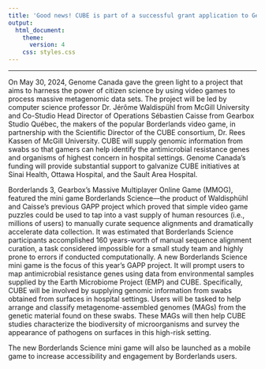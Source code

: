 ```yaml
---
title: 'Good news! CUBE is part of a successful grant application to Genome Canada’s Genomics Applications Partnership Program (GAPP).'
output: 
  html_document:
    theme: 
      version: 4
    css: styles.css
---
```


----


On May 30, 2024, Genome Canada gave the green light to a project that aims to harness the power of citizen science by using video games to process massive metagenomic data sets. The project will be led by computer science professor Dr. Jérôme Waldispühl from McGill University and Co-Studio Head Director of Operations Sébastien Caisse from Gearbox Studio Québec, the makers of the popular Borderlands video game, in partnership with the Scientific Director of the CUBE consortium, Dr. Rees Kassen of McGill University. CUBE will supply genomic information from swabs  so that gamers can help identify the antimicrobial resistance genes and organisms of highest concern in hospital settings. Genome Canada's funding will provide substantial support to galvanize CUBE initiatives at Sinai Health, Ottawa Hospital, and the Sault Area Hospital.

Borderlands 3, Gearbox’s Massive Multiplayer Online Game (MMOG), featured the mini game Borderlands Science––the product of Waldisphühl and Caisse’s previous GAPP project which proved that simple video game puzzles could be used to tap into a vast supply of human resources (i.e., millions of users) to manually curate sequence alignments and dramatically accelerate data collection. It was estimated that Borderlands Science participants accomplished 160 years-worth of manual sequence alignment curation, a task considered impossible for a small study team and highly prone to errors if conducted computationally.
A new Borderlands Science mini game is the focus of this year’s GAPP project. It will prompt users to map antimicrobial resistance genes using data from environmental samples supplied by the Earth Microbiome Project (EMP) and CUBE. Specifically, CUBE will be involved by supplying genomic information from swabs obtained from surfaces in hospital settings. Users will be tasked to help arrange and classify metagenome-assembled genomes (MAGs) from the genetic material found on these swabs. These MAGs will then help CUBE studies characterize the biodiversity of microorganisms and survey the appearance of pathogens on surfaces in this high-risk setting.

The new Borderlands Science mini game will also be launched as a mobile game to increase accessibility and engagement by Borderlands users.  
